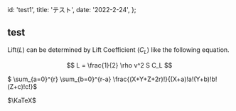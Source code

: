 
  id: 'test1',
  title: 'テスト',
  date: '2022-2-24',
};

## test

Lift($L$) can be determined by Lift Coefficient ($C_L$) like the following
equation.

$$
L = \frac{1}{2} \rho v^2 S C_L
$$

$ \sum_{a=0}^{r} \sum_{b=0}^{r-a} \frac{(X+Y+Z+2r)!}{(X+a)!a!(Y+b)!b!(Z+c)!c!}$

$\KaTeX$

